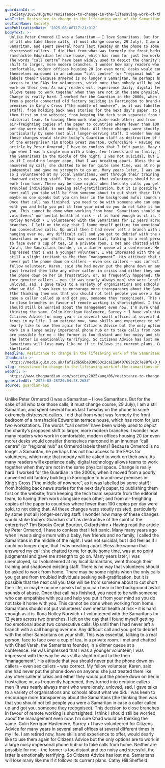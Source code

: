 ```yaml
---
guardianId: >-
  society/2025/aug/06/resistance-to-change-in-the-lifesaving-work-of-the-samaritans
webTitle: Resistance to change in the lifesaving work of the Samaritans | Letters
sectionName: Society
webPublicationDate: '2025-08-06T17:21:01Z'
bodyText: >-
  Unlike Peter Ormerod (I was a Samaritan – I love Samaritans. But for the sake
  of all who take those calls, it must change course, 29 July), I am a still
  Samaritan, and spent several hours last Tuesday on the phone to some extremely
  distressed callers. I did that from what was formerly the front bedroom of a
  ramshackle Edwardian terrace house, which has room for just two workstations.
  The words “call centre” have been widely used to depict the charity’s proposed
  shift to larger, more modern branches. I wonder how many readers who work in
  comfortable, modern offices housing 20 (or even more) desks would consider
  themselves marooned in an inhuman “call centre” (or “regional hub” as Ormerod
  labels them)? Because Ormerod is no longer a Samaritan, he perhaps has not had
  access to the FAQs for volunteers, which note that nobody will be asked to
  work on their own. As many readers will experience daily, digital technology
  allows teams to work together when they are not in the same physical space.
  Change is really hard. I worked for the Guardian in the 2000s, when it moved
  from a poorly converted old factory building in Farringdon to brand-new
  premises in King’s Cross (“the middle of nowhere”, as it was labelled by some
  staff); from holding back news stories for the next day’s paper, to publishing
  them first on the website; from keeping the tech team separate from the
  editorial team, to having them work alongside each other; and from
  air-freighting copies of the paper to countries where fewer than 100 copies
  per day were sold, to not doing that. All these changes were stoutly resisted,
  particularly by some (not all) longer-serving staff. I wonder how many of
  these changes would strike today’s Guardian staff as destructive of the spirit
  of the enterprise? Tim Brooks Great Bourton, Oxfordshire • Having read the
  article by Peter Ormerod, I have to confess that I felt panic. Many many years
  ago when I was a single mum with a baby, few friends and no family, I called
  the Samaritans in the middle of the night. I was not suicidal, but I did feel
  as if I could no longer cope, that I was breaking apart. Bless the woman that
  answered my call; she chatted to me for quite some time, was at no point
  judgmental and gave me strength to go on. Many years later, I was unemployed,
  so I volunteered at my local Samaritans, went through their training and
  shadowed existing staff. There is no way that volunteers should be asked to
  work from home. There may be some nights when the only calls you get are from
  troubled individuals seeking self-gratification, but it is possible that the
  next call you take will be from someone about to cut short their life, or
  maybe no one speaks but you can hear in the background awful sounds of abuse.
  Once that call has finished, you need to be with someone who can empathise
  with you and help you put it from your mind so you do not take it home with
  you. This cannot be done when working from home. Samaritans should not put
  volunteers’ own mental health at risk – it is hard enough as it is. Ilona
  Notley Norwich • I volunteered with the Samaritans for 12 years across two
  branches. I left on the day that I found myself getting too emotional about
  two consecutive calls. Up until then I had never left a branch with a call
  hanging over me. Any difficult call and you get to debrief with the other
  Samaritans on your shift. This was essential, talking to a real person, face
  to face over a cup of tea, in a private room. I met and chatted with Chad
  Varah, the Samaritans founder, in a dinner queue at a conference. He was
  impressed that I was a younger volunteer; I was impressed with the way he was
  still a slight irritant to the then “management”. His attitude that you should
  never put the phone down on callers – even sex callers – was correct. My
  fellow volunteer, Karen, said she had never put the phone down on anyone: she
  just treated them like any other caller in crisis and either they would put
  the phone down on her in frustration; or, as frequently happened, they turned
  into genuine callers – men (it was nearly always men) who were lonely,
  unloved, sad. I gave talks to a variety of organisations and schools about
  what we did. I was keen to encourage more transparency about the Samaritans
  (the thinking then was that you should not tell people you were a Samaritan in
  case a caller called up and got you, someone they recognised). This decision
  to close branches in favour of remote working is shortsighted. I think I
  should still be worried about the management even now. I’m sure Chad would be
  thinking the same. Colin Kerrigan Haslemere, Surrey • I have volunteered for
  Citizens Advice for many years in several small offices at several different
  times in my life. I am retired now, have skills and experience to offer, would
  dearly like to use them again for Citizens Advice but the only options are to
  work in a large noisy impersonal phone hub or to take calls from home. Neither
  are possible for me – the former is too distant and too noisy and stressful,
  the latter is emotionally terrifying. So Citizens Advice has lost me.
  Samaritans will lose many like me if it follows its current plans. Cathy Hill
  Sheffield
headline: Resistance to change in the lifesaving work of the Samaritans
thumbnail: >-
  https://media.guim.co.uk/faf12d656ba030063c2ca11a0407693c2c7e88f8/0_0_5600_4480/500.jpg
slug: resistance-to-change-in-the-lifesaving-work-of-the-samaritans-or-letters
webUrl: >-
  https://www.theguardian.com/society/2025/aug/06/resistance-to-change-in-the-lifesaving-work-of-the-samaritans
generatedAt: '2025-08-28T20:04:28.268Z'
source: guardian-api
---
```

Unlike Peter Ormerod (I was a Samaritan – I love Samaritans. But for the sake of all who take those calls, it must change course, 29 July), I am a still Samaritan, and spent several hours last Tuesday on the phone to some extremely distressed callers. I did that from what was formerly the front bedroom of a ramshackle Edwardian terrace house, which has room for just two workstations. The words “call centre” have been widely used to depict the charity’s proposed shift to larger, more modern branches. I wonder how many readers who work in comfortable, modern offices housing 20 (or even more) desks would consider themselves marooned in an inhuman “call centre” (or “regional hub” as Ormerod labels them)? Because Ormerod is no longer a Samaritan, he perhaps has not had access to the FAQs for volunteers, which note that nobody will be asked to work on their own. As many readers will experience daily, digital technology allows teams to work together when they are not in the same physical space. Change is really hard. I worked for the Guardian in the 2000s, when it moved from a poorly converted old factory building in Farringdon to brand-new premises in King’s Cross (“the middle of nowhere”, as it was labelled by some staff); from holding back news stories for the next day’s paper, to publishing them first on the website; from keeping the tech team separate from the editorial team, to having them work alongside each other; and from air-freighting copies of the paper to countries where fewer than 100 copies per day were sold, to not doing that. All these changes were stoutly resisted, particularly by some (not all) longer-serving staff. I wonder how many of these changes would strike today’s Guardian staff as destructive of the spirit of the enterprise? Tim Brooks Great Bourton, Oxfordshire • Having read the article by Peter Ormerod, I have to confess that I felt panic. Many many years ago when I was a single mum with a baby, few friends and no family, I called the Samaritans in the middle of the night. I was not suicidal, but I did feel as if I could no longer cope, that I was breaking apart. Bless the woman that answered my call; she chatted to me for quite some time, was at no point judgmental and gave me strength to go on. Many years later, I was unemployed, so I volunteered at my local Samaritans, went through their training and shadowed existing staff. There is no way that volunteers should be asked to work from home. There may be some nights when the only calls you get are from troubled individuals seeking self-gratification, but it is possible that the next call you take will be from someone about to cut short their life, or maybe no one speaks but you can hear in the background awful sounds of abuse. Once that call has finished, you need to be with someone who can empathise with you and help you put it from your mind so you do not take it home with you. This cannot be done when working from home. Samaritans should not put volunteers’ own mental health at risk – it is hard enough as it is. Ilona Notley Norwich • I volunteered with the Samaritans for 12 years across two branches. I left on the day that I found myself getting too emotional about two consecutive calls. Up until then I had never left a branch with a call hanging over me. Any difficult call and you get to debrief with the other Samaritans on your shift. This was essential, talking to a real person, face to face over a cup of tea, in a private room. I met and chatted with Chad Varah, the Samaritans founder, in a dinner queue at a conference. He was impressed that I was a younger volunteer; I was impressed with the way he was still a slight irritant to the then “management”. His attitude that you should never put the phone down on callers – even sex callers – was correct. My fellow volunteer, Karen, said she had never put the phone down on anyone: she just treated them like any other caller in crisis and either they would put the phone down on her in frustration; or, as frequently happened, they turned into genuine callers – men (it was nearly always men) who were lonely, unloved, sad. I gave talks to a variety of organisations and schools about what we did. I was keen to encourage more transparency about the Samaritans (the thinking then was that you should not tell people you were a Samaritan in case a caller called up and got you, someone they recognised). This decision to close branches in favour of remote working is shortsighted. I think I should still be worried about the management even now. I’m sure Chad would be thinking the same. Colin Kerrigan Haslemere, Surrey • I have volunteered for Citizens Advice for many years in several small offices at several different times in my life. I am retired now, have skills and experience to offer, would dearly like to use them again for Citizens Advice but the only options are to work in a large noisy impersonal phone hub or to take calls from home. Neither are possible for me – the former is too distant and too noisy and stressful, the latter is emotionally terrifying. So Citizens Advice has lost me. Samaritans will lose many like me if it follows its current plans. Cathy Hill Sheffield
